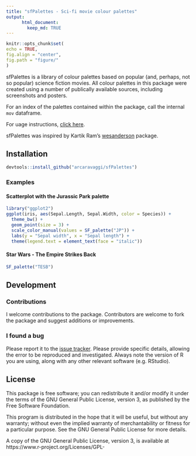 ---
title: "sfPalettes - Sci-fi movie colour palettes"
output:  
      html_document:  
        keep_md: TRUE 
---
```{r, echo = FALSE}
knitr::opts_chunk$set(
echo = TRUE, 
fig.align = "center",
fig.path = "figure/"
)
```

sfPalettes is a library of colour palettes based on popular (and, perhaps, not so popular) science fiction movies. All colour palettes in this package were created using a number of publically available sources, including screenshots and posters. 

For an index of the palettes contained within the package, call the internal `mov` dataframe.

For uage instructions, [click here](http://htmlpreview.github.io/?https://github.com/arcaravaggi/sfPalettes/blob/master/vignettes/sfPalettes.html).

sfPalettes was inspired by Kartik Ram's [wesanderson](https://github.com/karthik/wesanderson) package.

## Installation
```{r install, eval = FALSE}
devtools::install_github("arcaravaggi/sfPalettes")
```

### Examples  

#### Scatterplot with the Jurassic Park palette
```{r JP}
library("ggplot2")
ggplot(iris, aes(Sepal.Length, Sepal.Width, color = Species)) +
  theme_bw() +
  geom_point(size = 3) +
  scale_color_manual(values = SF_palette("JP")) +
  labs(y = "Sepal width", x = "Sepal length") +
  theme(legend.text = element_text(face = "italic"))
```

#### Star Wars - The Empire Strikes Back
```{r TESB, fig.height = 1}
SF_palette("TESB")
```

## Development

### Contributions

I welcome contributions to the package. Contributors are welcome to fork the package and suggest additions or improvements.  

### I found a bug

Please report it to the [issue tracker][issues]. Please provide specific details, allowing the error to be reproduced and investigated. Always note the version of R you are using, along with any other relevant software (e.g. RStudio).  

[issues]: https://github.com/arcaravaggi/sfPalettes/issues

## License

This package is free software; you can redistribute it and/or modify it under the terms of the GNU General Public License, version 3, as published by the Free Software Foundation.

This program is distributed in the hope that it will be useful, but without any warranty; without even the implied warranty of merchantability or fitness for a particular purpose. See the GNU General Public License for more details.

A copy of the GNU General Public License, version 3, is available at https://www.r-project.org/Licenses/GPL-